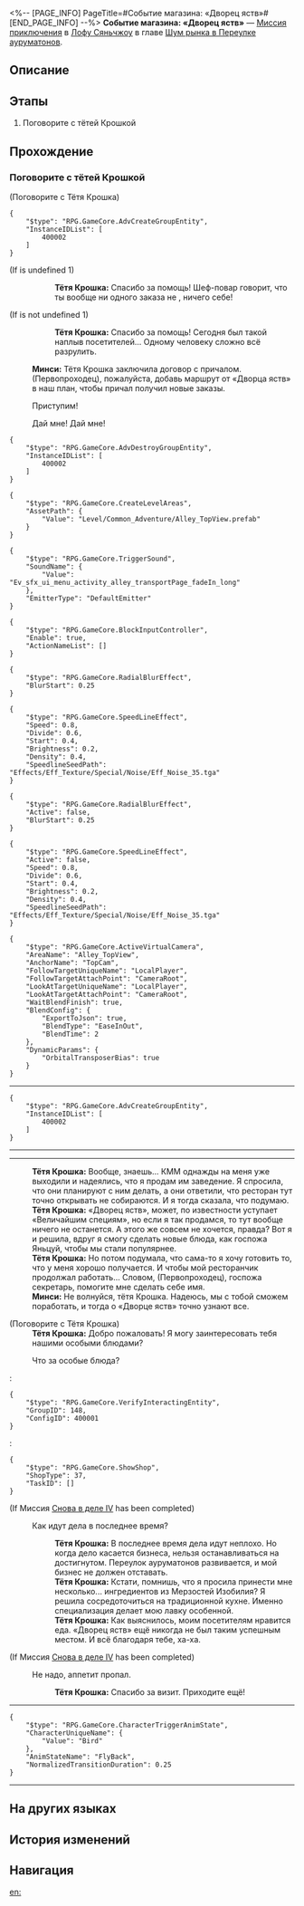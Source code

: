 <%-- [PAGE_INFO]
PageTitle=#Событие магазина: «Дворец яств»#
[END_PAGE_INFO] --%>
{{Дополнить|Диалоги.}}
{{Миссия Инфобокс
|id              = 8003243
|Название        = 
|Изображение     = Миссия Событие магазина «Дворец яств».png
|Тип             = Миссия приключения
|Событие         = 
|Глава           = Шум рынка в Переулке ауруматонов
|Условия         = Завершена [[Миссия приключения]] «[[Событие магазина: «Дворец яств»]]»
|Персонажи       = Минси; Первопроходец; Тётя Крошка
|СтартЛокация    = [[Лофу Сяньчжоу]] — [[Переулок ауруматонов]]
|Мир             = Лофу Сяньчжоу
|Предыдущая      = 
|Следующая       = 
|Награды         = Утраченный кристалл*2; Кредиты*20 000
}}
'''Событие магазина: «Дворец яств»''' — [[Миссия приключения]] в [[Лофу Сяньчжоу]] в главе [[Шум рынка в Переулке ауруматонов]].

==Описание==
{{Описание|<!--официальное описание из Перекрёстка судеб-->}}

==Этапы==
# Поговорите с тётей Крошкой

==Прохождение==
{{Дополнить}}

===Поговорите с тётей Крошкой===
{{Описание миссии|тип=Миссия приключения|локация=Переулок ауруматонов|Чтобы оживить Переулок ауруматонов, торговая гильдия стремится в полной мере использовать логистику причала и наладить тесное сотрудничество с торговцами в Переулке.<br />Торговая гильдия послала вас убедить хозяйку «Дворца яств» установить сотрудничество с гильдией. Однако сейчас у тёти Крошки хлопот полон рот...}}
{{Диалог Начало}}

;(Поговорите с Тётя Крошка)
:{{Black Screen|К тому времени, когда вы покончили с хлопотами и пришли в себя, Минси уже прибыла в «Дворец яств».}}
<pre>{
	"$type": "RPG.GameCore.AdvCreateGroupEntity",
	"InstanceIDList": [
		400002
	]
}</pre>
:{{Black Screen|К тому времени, когда вы покончили с хлопотами и пришли в себя, Минси уже прибыла в «Дворец яств».}}
:{{Black Screen|К тому времени, когда вы покончили с хлопотами и пришли в себя, Минси уже прибыла в «Дворец яств».}}
;(If {{F|MissionCV-8003242-undefined}} is undefined 1)
::'''Тётя Крошка:''' Спасибо за помощь! Шеф-повар говорит, что ты вообще ни одного заказа не {{MC|ж=перепутала|м=перепутал}}, ничего себе!
;(If {{F|MissionCV-8003242-undefined}} is not undefined 1)
::'''Тётя Крошка:''' Спасибо за помощь! Сегодня был такой наплыв посетителей... Одному человеку сложно всё разрулить.
:'''Минси:''' Тётя Крошка заключила договор с причалом. (Первопроходец), пожалуйста, добавь маршрут от «Дворца яств» в наш план, чтобы причал получил новые заказы.
:{{Диалог|Стрелка}} Приступим!
:{{Диалог|Стрелка}} Дай мне! Дай мне!
:{{Black Screen|Благодаря вашей помощи всё больше и больше людей посещают «Дворец яств».}}
<pre>{
	"$type": "RPG.GameCore.AdvDestroyGroupEntity",
	"InstanceIDList": [
		400002
	]
}</pre>
:{{Black Screen|Благодаря вашей помощи всё больше и больше людей посещают «Дворец яств».}}
<pre>{
	"$type": "RPG.GameCore.CreateLevelAreas",
	"AssetPath": {
		"Value": "Level/Common_Adventure/Alley_TopView.prefab"
	}
}</pre>
<pre>{
	"$type": "RPG.GameCore.TriggerSound",
	"SoundName": {
		"Value": "Ev_sfx_ui_menu_activity_alley_transportPage_fadeIn_long"
	},
	"EmitterType": "DefaultEmitter"
}</pre>
<pre>{
	"$type": "RPG.GameCore.BlockInputController",
	"Enable": true,
	"ActionNameList": []
}</pre>
<pre>{
	"$type": "RPG.GameCore.RadialBlurEffect",
	"BlurStart": 0.25
}</pre>
<pre>{
	"$type": "RPG.GameCore.SpeedLineEffect",
	"Speed": 0.8,
	"Divide": 0.6,
	"Start": 0.4,
	"Brightness": 0.2,
	"Density": 0.4,
	"SpeedlineSeedPath": "Effects/Eff_Texture/Special/Noise/Eff_Noise_35.tga"
}</pre>
<pre>{
	"$type": "RPG.GameCore.RadialBlurEffect",
	"Active": false,
	"BlurStart": 0.25
}</pre>
<pre>{
	"$type": "RPG.GameCore.SpeedLineEffect",
	"Active": false,
	"Speed": 0.8,
	"Divide": 0.6,
	"Start": 0.4,
	"Brightness": 0.2,
	"Density": 0.4,
	"SpeedlineSeedPath": "Effects/Eff_Texture/Special/Noise/Eff_Noise_35.tga"
}</pre>
<pre>{
	"$type": "RPG.GameCore.ActiveVirtualCamera",
	"AreaName": "Alley_TopView",
	"AnchorName": "TopCam",
	"FollowTargetUniqueName": "LocalPlayer",
	"FollowTargetAttachPoint": "CameraRoot",
	"LookAtTargetUniqueName": "LocalPlayer",
	"LookAtTargetAttachPoint": "CameraRoot",
	"WaitBlendFinish": true,
	"BlendConfig": {
		"ExportToJson": true,
		"BlendType": "EaseInOut",
		"BlendTime": 2
	},
	"DynamicParams": {
		"OrbitalTransposerBias": true
	}
}</pre>
----
<pre>{
	"$type": "RPG.GameCore.AdvCreateGroupEntity",
	"InstanceIDList": [
		400002
	]
}</pre>
----
----
:'''Тётя Крошка:''' Вообще, знаешь... КММ однажды на меня уже выходили и надеялись, что я продам им заведение. Я спросила, что они планируют с ним делать, а они ответили, что ресторан тут точно открывать не собираются. И я тогда сказала, что подумаю.
:'''Тётя Крошка:''' «Дворец яств», может, по известности уступает «Величайшим специям», но если я так продамся, то тут вообще ничего не останется. А этого же совсем не хочется, правда? Вот я и решила, вдруг я смогу сделать новые блюда, как госпожа Яньцуй, чтобы мы стали популярнее.
:'''Тётя Крошка:''' Но потом подумала, что сама-то я хочу готовить то, что у меня хорошо получается. И чтобы мой ресторанчик продолжал работать... Словом, (Первопроходец), госпожа секретарь, помогите мне сделать себе имя.
:'''Минси:''' Не волнуйся, тётя Крошка. Надеюсь, мы с тобой сможем поработать, и тогда о «Дворце яств» точно узнают все.

;(Поговорите с Тётя Крошка)
:'''Тётя Крошка:''' Добро пожаловать! Я могу заинтересовать тебя нашими особыми блюдами?
:{{Диалог|Магазин}} Что за особые блюда?
:<pre>{
	"$type": "RPG.GameCore.VerifyInteractingEntity",
	"GroupID": 148,
	"ConfigID": 400001
}</pre>
:<pre>{
	"$type": "RPG.GameCore.ShowShop",
	"ShopType": 37,
	"TaskID": []
}</pre>
;(If Миссия [[Снова в деле IV]] has been completed)
:{{Диалог|Разговор}} Как идут дела в последнее время?
::'''Тётя Крошка:''' В последнее время дела идут неплохо. Но когда дело касается бизнеса, нельзя останавливаться на достигнутом. Переулок ауруматонов развивается, и мой бизнес не должен отставать.
::'''Тётя Крошка:''' Кстати, помнишь, что я просила принести мне несколько... ингредиентов из Мерзостей Изобилия? Я решила сосредоточиться на традиционной кухне. Именно специализация делает мою лавку особенной.
::'''Тётя Крошка:''' Как выяснилось, моим посетителям нравится еда. «Дворец яств» ещё никогда не был таким успешным местом. И всё благодаря тебе, ха-ха.
;(If Миссия [[Снова в деле IV]] has been completed)
:{{Диалог|Выход}} Не надо, аппетит пропал.
::'''Тётя Крошка:''' Спасибо за визит. Приходите ещё!
----
<pre>{
	"$type": "RPG.GameCore.CharacterTriggerAnimState",
	"CharacterUniqueName": {
		"Value": "Bird"
	},
	"AnimStateName": "FlyBack",
	"NormalizedTransitionDuration": 0.25
}</pre>
:<!--6-second delay-->
----
{{Диалог Конец}}

==На других языках==
{{На других языках
|en   = Merchant Event: Delicacy Pavilion
|zhs  = 商铺事件•美馔阁
|zht  = 商鋪事件•美饌閣
|ja   = 店舗イベント・美饌閣
|ko   = 상점 사건•미선각
|es   = Evento de tienda: Pabellón de las Delicias
|fr   = Événement de magasin&nbsp;: Pavillon des délices
|ru   = Событие магазина: «Дворец яств»
|th   = อิเวนต์ร้านค้า: Delicacy Pavilion
|vi   = Sự Kiện Cửa Tiệm - Quán Ngon
|de   = Händlerereignis: Delikatessenpavillon
|id   = Event Toko: Delicacy Pavilion
|pt   = Evento de Comerciante: Pavilhão das Iguarias
}}

==История изменений==
{{История изменений|3.5}}

==Навигация==
{{Миссия приключения Навбокс|Глава }}

[[en:]]
